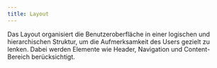 ```yaml
---
title: Layout
---
```


Das Layout organisiert die Benutzeroberfläche in einer logischen und
hierarchischen Struktur, um die Aufmerksamkeit des Users gezielt zu lenken.
Dabei werden Elemente wie Header, Navigation und Content-Bereich berücksichtigt.
